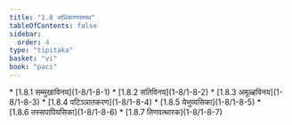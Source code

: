 ```yaml
---
title: "1.8 अधिकरणसमथ"
tableOfContents: false
sidebar:
  order: 4
type: "tipitaka"
basket: "vi"
book: "paci"
---
```



<DynamicBreadcrumb />



<TableOfContents book="paci" section="1.8">
* [1.8.1 सम्मुखाविनय](1-8/1-8-1)
* [1.8.2 सतिविनय](1-8/1-8-2)
* [1.8.3 अमूळ्हविनय](1-8/1-8-3)
* [1.8.4 पटिञ्ञातकरण](1-8/1-8-4)
* [1.8.5 येभुय्यसिका](1-8/1-8-5)
* [1.8.6 तस्सपापियसिका](1-8/1-8-6)
* [1.8.7 तिणवत्थारक](1-8/1-8-7)
</TableOfContents>